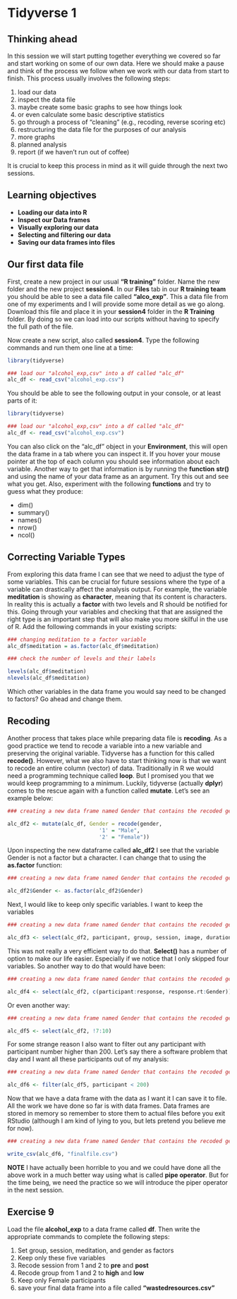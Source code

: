 # Tidyverse 1 {#session4}

## Thinking ahead  

In this session we will start putting together everything we covered so far and start working on some of our own data. Here we should make a pause and think of the process we follow when we work with our data from start to finish. This process usually involves the following steps:  
  
1. load our data 
2. inspect the data file
3. maybe create some basic graphs to see how things look
4. or even calculate some basic descriptive statistics
5. go through a process of "cleaning" (e.g., recoding, reverse scoring etc)
6. restructuring the data file for the purposes of our analysis
7. more graphs
8. planned analysis
9. report (if we haven't run out of coffee)  

It is crucial to keep this process in mind as it will guide through the next two sessions.

## Learning objectives

* **Loading our data into R**
* **Inspect our Data frames**
* **Visually exploring our data**
* **Selecting and filtering our data**
* **Saving our data frames into files**


## Our first data file

First, create a new project in our usual **"R training"** folder. Name the new folder and the new project **session4**. 
In our **Files** tab in our **R training team** you should be able to see a data file called **"alco_exp"**. This a data file from one of my experiments and I will provide some more detail as we go along. Download this file and place it in your **session4** folder in the **R Training** folder. By doing so we can load into our scripts without having to specify the full path of the file.  

Now create a new script, also called **session4**. Type the following commands and run them one line at a time: 

```r
library(tidyverse)

### load our "alcohol_exp,csv" into a df called "alc_df"
alc_df <- read_csv("alcohol_exp.csv")
```

You should be able to see the following output in your console, or at least parts of it:  

```r
library(tidyverse)

### load our "alcohol_exp,csv" into a df called "alc_df"
alc_df <- read_csv("alcohol_exp.csv")
```

You can also click on the "alc_df" object in your **Environment**, this will open the data frame in a tab where you can inspect it. If you hover your mouse pointer at the top of each column you should see information about each variable. Another way to get that information is by running the **function** **str()** and using the name of your data frame as an argument. Try this out and see what you get. Also, experiment with the following **functions** and try to guess what they produce:

* dim()
* summary()
* names()
* nrow()
* ncol()


## Correcting Variable Types

From exploring this data frame I can see that we need to adjust the type of some variables. This can be crucial for future sessions where the type of a variable can drastically affect the analysis output. For example, the variable **meditation** is showing as **character**, meaning that its content is characters. In reality this is actually a **factor** with two levels and R should be notified for this. Going through your variables and checking that that are assigned the right type is an important step that will also make you more skilful in the use of R. Add the following commands in your existing scripts:

```r
### changing meditation to a factor variable
alc_df$meditation = as.factor(alc_df$meditation)

### check the number of levels and their labels

levels(alc_df$meditation)
nlevels(alc_df$meditation)
```

Which other variables in the data frame you would say need to be changed to factors? Go ahead and change them.

## Recoding 

Another process that takes place while preparing data file is **recoding**. As a good practice we tend to recode a variable into a new variable and preserving the original variable. Tidyverse has a function for this called **recode()**. However, what we also have to start thinking now is that we want to recode an entire column (vector) of data. Traditionally in R we would need a programming technique called **loop**. But I promised you that we would keep programming to a minimum. Luckily, tidyverse (actually **dplyr**) comes to the rescue again with a function called **mutate**. Let's see an example below:  

```r
### creating a new data frame named Gender that contains the recoded gender variable

alc_df2 <- mutate(alc_df, Gender = recode(gender, 
                             '1' = "Male",
                             '2' = "Female"))
```


Upon inspecting the new dataframe called **alc_df2** I see that the variable Gender is not a factor but a character. I can change that to using the **as.factor** function:  
```r
### creating a new data frame named Gender that contains the recoded gender variable

alc_df2$Gender <- as.factor(alc_df2$Gender)
```


Next, I would like to keep only specific variables. I want to keep the variables 

```r
### creating a new data frame named Gender that contains the recoded gender variable

alc_df3 <- select(alc_df2, participant, group, session, image, duration, response, response.rt, meditation, age, Gender)
```

This was not really a very efficient way to do that. **Select()** has a number of option to make our life easier. Especially if we notice that I only skipped four variables. So another way to do that would have been:  

```r
### creating a new data frame named Gender that contains the recoded gender variable

alc_df4 <- select(alc_df2, c(participant:response, response.rt:Gender))
```

Or even another way:  
```r
### creating a new data frame named Gender that contains the recoded gender variable

alc_df5 <- select(alc_df2, !7:10)
```

For some strange reason I also want to filter out any participant with participant number higher than 200. Let's say there a software problem that day and I want all these participants out of my analysis:  

```r
### creating a new data frame named Gender that contains the recoded gender variable

alc_df6 <- filter(alc_df5, participant < 200)
```


Now that we have a data frame with the data as I want it I can save it to file. All the work we have done so far is with data frames. Data frames are stored in memory so remember to store them to actual files before you exit RStudio (although I am kind of lying to you, but lets pretend you believe me for now).

```r
### creating a new data frame named Gender that contains the recoded gender variable

write_csv(alc_df6, "finalfile.csv")
```

**NOTE** I have actually been horrible to you and we could have done all the above work in a much better way using what is called **pipe operator**. But for the time being, we need the practice so we will introduce the piper operator in the next session.

## Exercise 9

Load the file **alcohol_exp** to a data frame called **df**. Then write the appropriate commands to complete the following steps:

1. Set group, session, meditation, and gender as factors
2. Keep only these five variables
3. Recode session from 1 and 2 to **pre** and **post**
4. Recode group from 1 and 2 to **high** and **low**
5. Keep only Female participants
6. save your final data frame into a file called **"wastedresources.csv"**